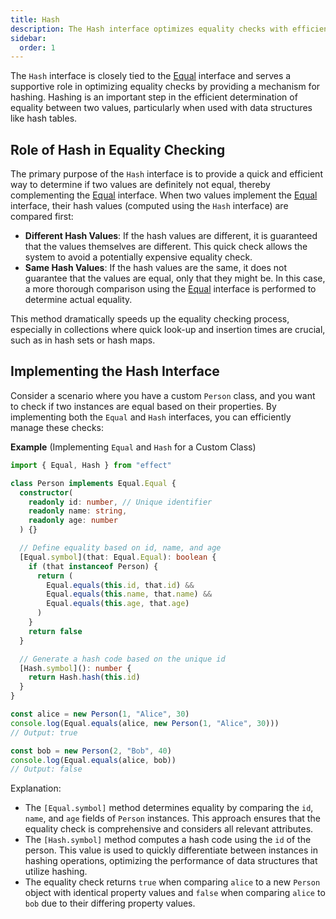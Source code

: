 ```yaml
---
title: Hash
description: The Hash interface optimizes equality checks with efficient hashing, speeding up comparisons in collections like hash sets and hash maps.
sidebar:
  order: 1
---
```


The `Hash` interface is closely tied to the [Equal](/docs/trait/equal/) interface and serves a supportive role in optimizing equality checks by providing a mechanism for hashing. Hashing is an important step in the efficient determination of equality between two values, particularly when used with data structures like hash tables.

## Role of Hash in Equality Checking

The primary purpose of the `Hash` interface is to provide a quick and efficient way to determine if two values are definitely not equal, thereby complementing the [Equal](/docs/trait/equal/) interface. When two values implement the [Equal](/docs/trait/equal/) interface, their hash values (computed using the `Hash` interface) are compared first:

- **Different Hash Values**: If the hash values are different, it is guaranteed that the values themselves are different. This quick check allows the system to avoid a potentially expensive equality check.
- **Same Hash Values**: If the hash values are the same, it does not guarantee that the values are equal, only that they might be. In this case, a more thorough comparison using the [Equal](/docs/trait/equal/) interface is performed to determine actual equality.

This method dramatically speeds up the equality checking process, especially in collections where quick look-up and insertion times are crucial, such as in hash sets or hash maps.

## Implementing the Hash Interface

Consider a scenario where you have a custom `Person` class, and you want to check if two instances are equal based on their properties.
By implementing both the `Equal` and `Hash` interfaces, you can efficiently manage these checks:

**Example** (Implementing `Equal` and `Hash` for a Custom Class)

```ts twoslash
import { Equal, Hash } from "effect"

class Person implements Equal.Equal {
  constructor(
    readonly id: number, // Unique identifier
    readonly name: string,
    readonly age: number
  ) {}

  // Define equality based on id, name, and age
  [Equal.symbol](that: Equal.Equal): boolean {
    if (that instanceof Person) {
      return (
        Equal.equals(this.id, that.id) &&
        Equal.equals(this.name, that.name) &&
        Equal.equals(this.age, that.age)
      )
    }
    return false
  }

  // Generate a hash code based on the unique id
  [Hash.symbol](): number {
    return Hash.hash(this.id)
  }
}

const alice = new Person(1, "Alice", 30)
console.log(Equal.equals(alice, new Person(1, "Alice", 30)))
// Output: true

const bob = new Person(2, "Bob", 40)
console.log(Equal.equals(alice, bob))
// Output: false
```

Explanation:

- The `[Equal.symbol]` method determines equality by comparing the `id`, `name`, and `age` fields of `Person` instances. This approach ensures that the equality check is comprehensive and considers all relevant attributes.
- The `[Hash.symbol]` method computes a hash code using the `id` of the person. This value is used to quickly differentiate between instances in hashing operations, optimizing the performance of data structures that utilize hashing.
- The equality check returns `true` when comparing `alice` to a new `Person` object with identical property values and `false` when comparing `alice` to `bob` due to their differing property values.
